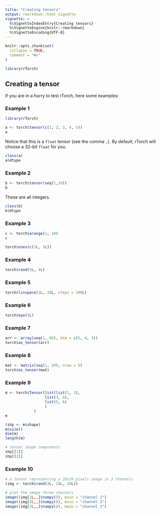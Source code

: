 ```yaml
---
title: "Creating tensors"
output: rmarkdown::html_vignette
vignette: >
  %\VignetteIndexEntry{Creating tensors}
  %\VignetteEngine{knitr::rmarkdown}
  %\VignetteEncoding{UTF-8}
---
```


```r
knitr::opts_chunk$set(
  collapse = TRUE,
  comment = "#>"
)
```

```r
library(rTorch)
```

## Creating a tensor

If you are in a hurry to test rTorch, here some examples:

### Example 1

```r
library(rTorch)

a <- torch$tensor(c(1, 2, 3, 4, 5))
a
```

Notice that this is a `float` tensor (see the comma `,`). By default, rTorch will choose a 32-bit `float` for you.

```r
class(a)
a$dtype
```

### Example 2

```r
b <- torch$tensor(seq(1,10))
b
```

These are all integers.

```r
class(b)
b$dtype
```

### Example 3

```r
c <- torch$arange(1, 10)
c
```

```r
torch$ones(c(2L, 3L))
```

### Example 4

```r
torch$rand(5L, 4L)
```

### Example 5

```r
torch$linspace(1L, 10L, steps = 100L)
```

### Example 6

```r
torch$eye(5L)
```

### Example 7

```r
arr <- array(seq(1, 60), dim = c(5, 4, 3))
torch$as_tensor(arr)
```

### Example 8

```r
mat <- matrix(seq(1, 20), nrow = 5)
torch$as_tensor(mat)
```

### Example 9

```r
m <- torch$Tensor(list(list(1, 2), 
                  list(3, 4),
                  list(5, 6)
                  )
             )
m
```

```r
(shp <- m$shape)
m$size()
dim(m)
length(m)

```

```r
# tensor shape components
shp[[1]]
shp[[2]]

```

### Example 10

```r
# a tensor representing a 28x20 pixels image in 3 channels
(img <- torch$rand(3L, 28L, 28L))
```

```r
# plot the image three channels
image((img[1L,,]$numpy()), main = "channel 1")
image((img[2L,,]$numpy()), main = "channel 2")
image((img[3L,,]$numpy()), main = "channel 3")
```
